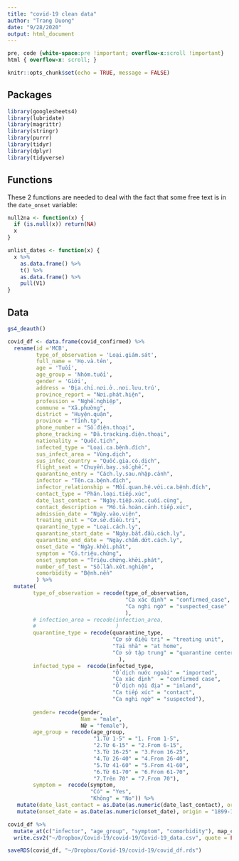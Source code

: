 ```yaml
---
title: "covid-19 clean data"
author: "Trang Duong"
date: "9/28/2020"
output: html_document
---
```

<style type="text/css">
.main-container {
  max-width: 1500px;
  margin-left: auto;
  margin-right: auto;
}
</style>

```css
pre, code {white-space:pre !important; overflow-x:scroll !important}
html { overflow-x: scroll; }
```


```r
knitr::opts_chunk$set(echo = TRUE, message = FALSE)
```

## Packages

```r

library(googlesheets4)
library(lubridate)
library(magrittr)
library(stringr)
library(purrr)
library(tidyr)
library(dplyr)
library(tidyverse)
```

## Functions

These 2 functions are needed to deal with the fact that some free text is in the
`date_onset` variable:

```r
null2na <- function(x) {
  if (is.null(x)) return(NA)
  x
}
```

```r
unlist_dates <- function(x) {
  x %>%
    as.data.frame() %>%
    t() %>%
    as.data.frame() %>%
    pull(V1)
}
```

## Data
```r
gs4_deauth()

covid_df <- data.frame(covid_confirmed) %>% 
  rename(id ='MCB',
         type_of_observation = 'Loại.giám.sát',
         full_name = 'Họ.và.tên',
         age = 'Tuổi',
         age_group = 'Nhóm.tuổi',
         gender = 'Giới',
         address = 'Địa.chỉ.nơi.ở..nơi.lưu.trú',
         province_report = "Nơi.phát.hiện",
         profession = "Nghề.nghiệp",
         commune = "Xã.phường",
         district = "Huyện.quận",
         province = "Tỉnh.tp",
         phone_number = "Số.điện.thoại",
         phone_tracking = "Đã.tracking.điện.thoại",
         nationality = "Quốc.tịch",
         infected_type = "Loại.ca.bệnh.đích",
         sus_infect_area = "Vùng.dịch",
         sus_infec_country = "Quốc.gia.có.dịch",
         flight_seat = "Chuyến.bay..số.ghế.",
         quarantine_entry = "Cách.ly.sau.nhập.cảnh",
         infector = "Tên.ca.bệnh.đích",
         infector_relationship = "Mối.quan.hệ.với.ca.bệnh.đích",
         contact_type = "Phân.loại.tiếp.xúc",
         date_last_contact = "Ngày.tiếp.xúc.cuối.cùng",
         contact_description = "Mô.tả.hoàn.cảnh.tiếp.xúc",
         admission_date = "Ngày.vào.viện",
         treating_unit = "Cơ.sở.điều.trị",
         quarantine_type = "Loại.cách.ly",
         quarantine_start_date = "Ngày.bắt.đầu.cách.ly",
         quarantine_end_date = "Ngày.chấm.dứt.cách.ly",
         onset_date = "Ngày.khởi.phát",
         symptom = "Có.triệu.chứng",
         onset_symptom = "Triệu.chứng.khởi.phát",
         number_of_test = "Số.lần.xét.nghiệm",
         comorbidity = "Bệnh.nền"
         ) %>%
  mutate(
        type_of_observation = recode(type_of_observation, 
                                     "Ca xác định" = "confirmed_case",
                                     "Ca nghi ngờ" = "suspected_case"
                                     ),
        # infection_area = recode(infection_area,
        #                         )
        quarantine_type = recode(quarantine_type, 
                                 "Cơ sở điều trị" = "treating unit",
                                 "Tại nhà" = "at home",
                                 "Cơ sở tập trung" = "quarantine center"
                                   ),
        infected_type =  recode(infected_type,
                                 "Ổ dịch nước ngoài" = "imported",
                                 "Ca xác định"  = "confirmed case",
                                 "Ổ dịch nội địa" = "inland",
                                 "Ca tiếp xúc" = "contact",
                                 "Ca nghi ngờ" = "suspected"),
        
        gender= recode(gender, 
                       Nam = "male", 
                       Nữ = "female"),
        age_group = recode(age_group, 
                           "1.Từ 1-5" = "1. From 1-5",
                           "2.Từ 6-15" = "2.From 6-15",
                           "3.Từ 16-25" = "3.From 16-25",
                           "4.Từ 26-40" = "4.From 26-40",
                           "5.Từ 41-60" = "5.From 41-60",
                           "6.Từ 61-70" = "6.From 61-70",
                           "7.Trên 70" = "7.From 70"),
        symptom =  recode(symptom,
                          "Có" = "Yes",
                          "Không" = "No")) %>%
   mutate(date_last_contact = as.Date(as.numeric(date_last_contact), origin = "1899-12-30")) %>%
   mutate(onset_date = as.Date(as.numeric(onset_date), origin = "1899-12-30")) 
```

```r
covid_df %>%
  mutate_at(c("infector", "age_group", "symptom", "comorbidity"), map_chr, paste, collapse = " | ") %>% 
  write.csv2("~/Dropbox/Covid-19/covid-19/Covid-19_data.csv", quote = FALSE, row.names = FALSE)

saveRDS(covid_df, "~/Dropbox/Covid-19/covid-19/covid_df.rds")
```